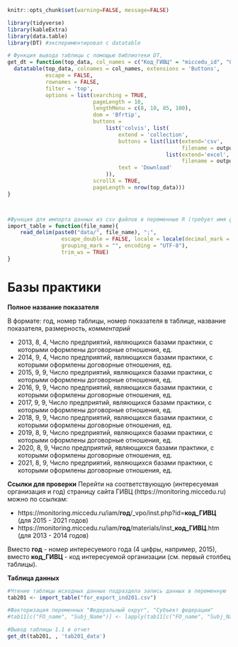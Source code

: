 
```r
knitr::opts_chunk$set(warning=FALSE, message=FALSE)
```


```r
library(tidyverse)
library(kableExtra)
library(data.table)
library(DT) #экспериментировал с datatable
```

```r
# Функция вывода таблицы с помощью библиотеки DT, 
get_dt = function(top_data, col_names = c("Код_ГИВЦ" = "miccedu_id", "Организация" = "clear_name", "2013" = "ind_2013_value", "2014" = "ind_2014_value", "2015" = "ind_2015_value", "2016" = "ind_2016_value", "2017" = "ind_2017_value", "2018" = "ind_2018_value", "2019" = "ind_2019_value", "2020" = "ind_2020_value", "2021" =  "ind_2021_value"), output_file_name) {
  datatable(top_data, colnames = col_names, extensions = 'Buttons',
            escape = FALSE,
            rownames = FALSE,
            filter = 'top',
            options = list(searching = TRUE,
                           pageLength = 10,
                           lengthMenu = c(8, 10, 85, 100),
                           dom = 'Bfrtip',
                           buttons = 
                               list('colvis', list(
                                   extend = 'collection',
                                   buttons = list(list(extend='csv',
                                                       filename = output_file_name),
                                                  list(extend='excel',
                                                       filename = output_file_name)),
                                   text = 'Download'
                               )),
                           scrollX = TRUE,
                           pageLength = nrow(top_data))) 
}



#Функция для импорта данных из csv файлов в переменные R (требует имя файла в кавычках и берет из каталока data рабочей директории проекта)
import_table = function(file_name){
    read_delim(paste0("data/", file_name), ";", 
                 escape_double = FALSE, locale = locale(decimal_mark = ",", 
                 grouping_mark = "", encoding = "UTF-8"), 
                 trim_ws = TRUE)
}
```






# Базы практики  {#ind201_info}

**Полное название показателя**

В формате: год, номер таблицы, номер показателя в таблице, название показателя, размерность, *комментарий*


*	2013,	8,	4,	Число предприятий, являющихся базами практики, с которыми оформлены договорные отношения,	ед.
*	2014,	9,	4,	Число предприятий, являющихся базами практики, с которыми оформлены договорные отношения,	ед.
*	2015,	9,	9,	Число предприятий, являющихся базами практики, с которыми оформлены договорные отношения,	ед.
*	2016,	9,	9,	Число предприятий, являющихся базами практики, с которыми оформлены договорные отношения,	ед.
*	2017,	9,	9,	Число предприятий, являющихся базами практики, с которыми оформлены договорные отношения,	ед.
*	2018,	9,	9,	Число предприятий, являющихся базами практики, с которыми оформлены договорные отношения,	ед.
*	2019,	8,	9,	Число предприятий, являющихся базами практики, с которыми оформлены договорные отношения,	ед.
*	2020,	8,	9,	Число предприятий, являющихся базами практики, с которыми оформлены договорные отношения,	ед.
*	2021,	8,	9,	Число предприятий, являющихся базами практики, с которыми оформлены договорные отношения,	ед.


**Ссылки для проверки**
Перейти на соответствующую (интересуемая организация и год) страницу сайта ГИВЦ (https://monitoring.miccedu.ru) можно по ссылкам:

* https://monitoring.miccedu.ru/iam/**год**/_vpo/inst.php?id=**код_ГИВЦ** (для 2015 - 2021 годов)
* https://monitoring.miccedu.ru/iam/**год**/materials/inst_**код_ГИВЦ**.htm (для 2013 - 2014 годов)

Вместо **год** - номер интересуемого года (4 цифры, например, 2015), вместо **код_ГИВЦ** - код интересуемой организации (см. первый столбец таблицы).



**Таблица данных**

```r
#Чтение таблицы исходных данных подраздела запись данных в переменную
tab201 <- import_table("for_export_ind201.csv")

#Факторизация переменных "Федеральный округ", "Субъект федерации"
#tab11[c("FO_name", "Subj_Name")] <- lapply(tab11[c("FO_name", "Subj_Name")] , factor)

```




```r
#Вывод таблицы 1.1 в отчет
get_dt(tab201, , 'tab201_data')
```



